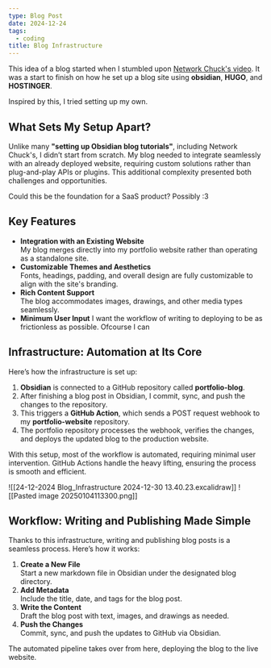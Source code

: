 ```yaml
---
type: Blog Post
date: 2024-12-24
tags:
  - coding
title: Blog Infrastructure
---
```


This idea of a blog started when I stumbled upon [Network Chuck's video](https://www.youtube.com/watch?v=dnE7c0ELEH8&ab_channel=NetworkChuck). It was a start to finish on how he set up a blog site using **obsidian**, **HUGO**, and **HOSTINGER**.

Inspired by this, I tried setting up my own.

## What Sets My Setup Apart?

Unlike many **"setting up Obsidian blog tutorials"**, including Network Chuck's, I didn’t start from scratch. My blog needed to integrate seamlessly with an already deployed website, requiring custom solutions rather than plug-and-play APIs or plugins. This additional complexity presented both challenges and opportunities.

Could this be the foundation for a SaaS product? Possibly :3

## Key Features

- **Integration with an Existing Website**  
   My blog merges directly into my portfolio website rather than operating as a standalone site.
- **Customizable Themes and Aesthetics**  
   Fonts, headings, padding, and overall design are fully customizable to align with the site's branding.
- **Rich Content Support**  
   The blog accommodates images, drawings, and other media types seamlessly.
- **Minimum User Input**
  I want the workflow of writing to deploying to be as frictionless as possible. Ofcourse I can

## Infrastructure: Automation at Its Core

Here’s how the infrastructure is set up:

1. **Obsidian** is connected to a GitHub repository called **portfolio-blog**.
2. After finishing a blog post in Obsidian, I commit, sync, and push the changes to the repository.
3. This triggers a **GitHub Action**, which sends a POST request webhook to my **portfolio-website** repository.
4. The portfolio repository processes the webhook, verifies the changes, and deploys the updated blog to the production website.

With this setup, most of the workflow is automated, requiring minimal user intervention. GitHub Actions handle the heavy lifting, ensuring the process is smooth and efficient.

![[24-12-2024 Blog_Infrastructure 2024-12-30 13.40.23.excalidraw]]
![[Pasted image 20250104113300.png]]

## Workflow: Writing and Publishing Made Simple

Thanks to this infrastructure, writing and publishing blog posts is a seamless process. Here’s how it works:

1. **Create a New File**  
   Start a new markdown file in Obsidian under the designated blog directory.
2. **Add Metadata**  
   Include the title, date, and tags for the blog post.
3. **Write the Content**  
   Draft the blog post with text, images, and drawings as needed.
4. **Push the Changes**  
   Commit, sync, and push the updates to GitHub via Obsidian.

The automated pipeline takes over from here, deploying the blog to the live website.

